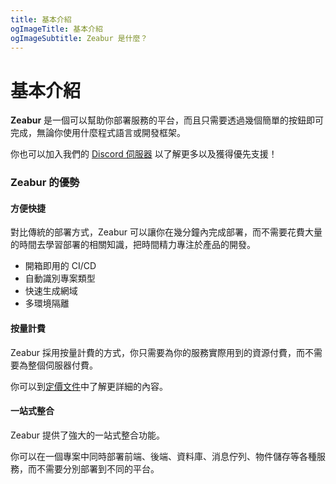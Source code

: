 ```yaml
---
title: 基本介紹
ogImageTitle: 基本介紹
ogImageSubtitle: Zeabur 是什麼？
---
```



# 基本介紹

**Zeabur** 是一個可以幫助你部署服務的平台，而且只需要透過幾個簡單的按鈕即可完成，無論你使用什麼程式語言或開發框架。

你也可以加入我們的 [Discord 伺服器](https://zeabur.com/dc) 以了解更多以及獲得優先支援！

### Zeabur 的優勢

#### 方便快捷

對比傳統的部署方式，Zeabur 可以讓你在幾分鐘內完成部署，而不需要花費大量的時間去學習部署的相關知識，把時間精力專注於產品的開發。

- 開箱即用的 CI/CD
- 自動識別專案類型
- 快速生成網域
- 多環境隔離

#### 按量計費

Zeabur 採用按量計費的方式，你只需要為你的服務實際用到的資源付費，而不需要為整個伺服器付費。

你可以到[定價文件](/zh-TW/billing/pricing)中了解更詳細的內容。

#### 一站式整合

Zeabur 提供了強大的一站式整合功能。

你可以在一個專案中同時部署前端、後端、資料庫、消息佇列、物件儲存等各種服務，而不需要分別部署到不同的平台。
